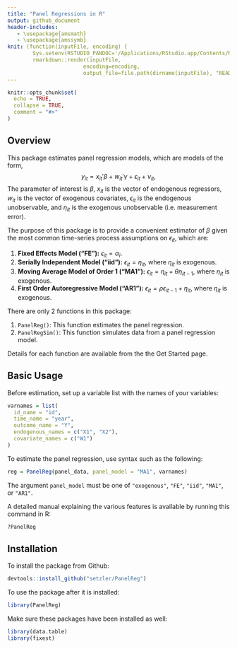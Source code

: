 ```yaml
---
title: "Panel Regressions in R" 
output: github_document
header-includes:
   - \usepackage{amsmath}
   - \usepackage{amssymb}
knit: (function(inputFile, encoding) {
        Sys.setenv(RSTUDIO_PANDOC='/Applications/RStudio.app/Contents/Resources/app/quarto/bin/tools');
        rmarkdown::render(inputFile,
                        encoding=encoding, 
                        output_file=file.path(dirname(inputFile), "README.md")) })
--- 
```



```r
knitr::opts_chunk$set(
  echo = TRUE,
  collapse = TRUE,
  comment = "#>"
)
```

## Overview

This package estimates panel regression models, which are models of the form,$$
y_{it} = x_{it}'\beta + w_{it}'\gamma + \epsilon_{it} + \nu_{it},
$$ The parameter of interest is $\beta$, $x_{it}$ is the vector of endogenous regressors, $w_{it}$ is the vector of exogenous covariates, $\epsilon_{it}$ is the endogenous unobservable, and $\eta_{it}$ is the exogenous unobservable (i.e. measurement error).

The purpose of this package is to provide a convenient estimator of $\beta$ given the most common time-series process assumptions on $\epsilon_{it}$, which are:

1. **Fixed Effects Model ("FE"):** $\epsilon_{it} = \alpha_i$.
2. **Serially Independent Model ("iid"):** $\epsilon_{it} = \eta_{it}$, where $\eta_{it}$ is exogenous.
3. **Moving Average Model of Order 1 ("MA1"):** $\epsilon_{it} = \eta_{it} + \theta \eta_{it-1}$, where $\eta_{it}$ is exogenous.
4. **First Order Autoregressive Model ("AR1"):** $\epsilon_{it} = \rho \epsilon_{it-1} + \eta_{it}$, where $\eta_{it}$ is exogenous.


There are only 2 functions in this package:

1. `PanelReg()`: This function estimates the panel regression.
2. `PanelRegSim()`: This function simulates data from a panel regression model.


Details for each function are available from the the Get Started page.



## Basic Usage

Before estimation, set up a variable list with the names of your variables:

```r
varnames = list(
  id_name = "id",
  time_name = "year",
  outcome_name = "Y",
  endogenous_names = c("X1", "X2"),
  covariate_names = c("W1")
)
``` 

To estimate the panel regression, use syntax such as the following:

```r
reg = PanelReg(panel_data, panel_model = "MA1", varnames)
```

The argument `panel_model` must be one of `"exogenous"`, `"FE"`, `"iid"`, `"MA1"`, or `"AR1"`. 

A detailed manual explaining the various features is available by running this command in R:

```r
?PanelReg
```



## Installation


To install the package from Github:

```r
devtools::install_github("setzler/PanelReg")
```

To use the package after it is installed:

```r
library(PanelReg)
```

Make sure these packages have been installed as well:

```r
library(data.table)
library(fixest)
```

